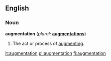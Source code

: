==English==

===Noun===
'''augmentation'''  (''plural:'' '''[[augmentations]]''')
# The act or process of [[augment]]ing.

[[it:augmentation]]
[[pl:augmentation]]
[[fi:augmentation]]